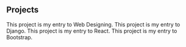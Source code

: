 ## Projects

<ProjectCard title="FCIM" link="http://www.fcim.in/" bg="linear-gradient(90deg, rgba(238,23,125,0.9588877787443102) 2%, rgba(96,201,228,0.9925012241224614) 100%)">
This project is my entry to Web Designing.
</ProjectCard>

<ProjectCard title="INVESTUI" link="http://159.89.171.160/" bg="linear-gradient(90deg, rgba(237,103,51,0.9644900196406687) 0%, rgba(245,245,147,0.9168709720216212) 0%, rgba(242,7,150,0.8748541652989321) 100%)">
This project is my entry to Django.
</ProjectCard>

<ProjectCard title="FCIM" link="https://www.fcim.in" bg="linear-gradient(90deg, rgba(32,229,203,1) 0%, rgba(94,227,203,1) 51%, rgba(228,96,181,0.9925012241224614) 100%)">
This project is my entry to React.
</ProjectCard>

<ProjectCard title="FCIM" link="https://www.fcim.in" bg="linear-gradient(90deg, rgba(230,19,166,1) 0%, rgba(101,227,94,1) 97%, rgba(228,96,181,0.9925012241224614) 100%)">
This project is my entry to Bootstrap.
</ProjectCard>